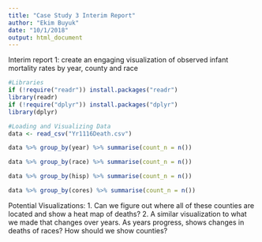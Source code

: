 ```yaml
---
title: "Case Study 3 Interim Report"
author: "Ekim Buyuk"
date: "10/1/2018"
output: html_document
---
```


Interim report 1: create an engaging visualization of observed infant mortality rates by year, county and race

```r
#Libraries
if (!require("readr")) install.packages("readr")
library(readr)
if (!require("dplyr")) install.packages("dplyr")
library(dplyr)
```


```r
#Loading and Visualizing Data
data <- read_csv("Yr1116Death.csv")

data %>% group_by(year) %>% summarise(count_n = n())

data %>% group_by(race) %>% summarise(count_n = n())

data %>% group_by(hisp) %>% summarise(count_n = n())

data %>% group_by(cores) %>% summarise(count_n = n())
```

Potential Visualizations:
1. Can we figure out where all of these counties are located and show a heat map of deaths?
2. A similar visualization to what we made that changes over years. As years progress, shows changes in deaths of races? How should we show counties? 

```r

```

